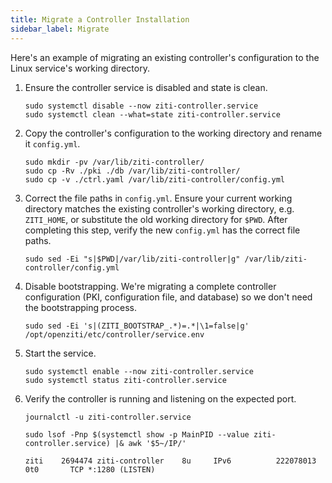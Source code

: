 ```yaml
---
title: Migrate a Controller Installation
sidebar_label: Migrate
---
```


Here's an example of migrating an existing controller's configuration to the Linux service's working directory.

1. Ensure the controller service is disabled and state is clean.

    ```text
    sudo systemctl disable --now ziti-controller.service
    sudo systemctl clean --what=state ziti-controller.service
    ```

1. Copy the controller's configuration to the working directory and rename it `config.yml`.

    ```text
    sudo mkdir -pv /var/lib/ziti-controller/
    sudo cp -Rv ./pki ./db /var/lib/ziti-controller/
    sudo cp -v ./ctrl.yaml /var/lib/ziti-controller/config.yml
    ```

1. Correct the file paths in `config.yml`. Ensure your current working directory matches the existing controller's
    working directory, e.g. `ZITI_HOME`, or substitute the old working directory for `$PWD`. After completing this step,
    verify the new `config.yml` has the correct file paths.

    ```text
    sudo sed -Ei "s|$PWD|/var/lib/ziti-controller|g" /var/lib/ziti-controller/config.yml
    ```

1. Disable bootstrapping. We're migrating a complete controller configuration (PKI, configuration file, and database) so
    we don't need the bootstrapping process.

    ```text
    sudo sed -Ei 's|(ZITI_BOOTSTRAP_.*)=.*|\1=false|g' /opt/openziti/etc/controller/service.env
    ```

1. Start the service.

    ```text
    sudo systemctl enable --now ziti-controller.service
    sudo systemctl status ziti-controller.service
    ```

1. Verify the controller is running and listening on the expected port.

    ```text
    journalctl -u ziti-controller.service
    ```

    ```text
    sudo lsof -Pnp $(systemctl show -p MainPID --value ziti-controller.service) |& awk '$5~/IP/'
    ```

    ```buttonless title="Output"
    ziti    2694474 ziti-controller    8u     IPv6          222078013       0t0       TCP *:1280 (LISTEN)
    ```
